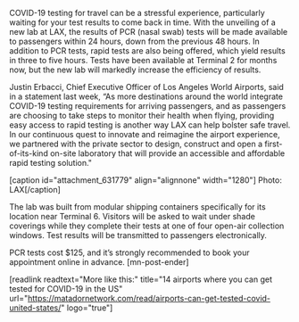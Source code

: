 COVID-19 testing for travel can be a stressful experience, particularly waiting for your test results to come back in time. With the unveiling of a new lab at LAX, the results of PCR (nasal swab) tests will be made available to passengers within 24 hours, down from the previous 48 hours. In addition to PCR tests, rapid tests are also being offered, which yield results in three to five hours. Tests have been available at Terminal 2 for months now, but the new lab will markedly increase the efficiency of results. 

Justin Erbacci, Chief Executive Officer of Los Angeles World Airports, said in a statement last week, “As more destinations around the world integrate COVID-19 testing requirements for arriving passengers, and as passengers are choosing to take steps to monitor their health when flying, providing easy access to rapid testing is another way LAX can help bolster safe travel. In our continuous quest to innovate and reimagine the airport experience, we partnered with the private sector to design, construct and open a first-of-its-kind on-site laboratory that will provide an accessible and affordable rapid testing solution."

[caption id="attachment_631779" align="alignnone" width="1280"] Photo: LAX[/caption] 

The lab was built from modular shipping containers specifically for its location near Terminal 6. Visitors will be asked to wait under shade coverings while they complete their tests at one of four open-air collection windows. Test results will be transmitted to passengers electronically.

PCR tests cost $125, and it’s strongly recommended to book your appointment online in advance. [mn-post-ender]

[readlink readtext="More like this:" title="14 airports where you can get tested for COVID-19 in the US"  url="https://matadornetwork.com/read/airports-can-get-tested-covid-united-states/" logo="true"]